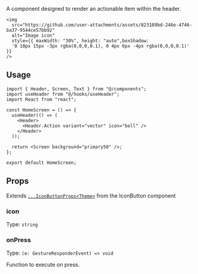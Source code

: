A component designed to render an actionable item within the header.

    <img
      src="https://github.com/user-attachments/assets/823189bd-246e-4746-ba37-9544ce57bb92"
      alt="Image icon"
      style={{ maxWidth: "30%", height: "auto",boxShadow:
      '0 10px 15px -3px rgba(0,0,0,0.1), 0 4px 6px -4px rgba(0,0,0,0.1)' }}
    />

## Usage

```tsx
import { Header, Screen, Text } from "@/components";
import useHeader from "@/hooks/useHeader";
import React from "react";

const HomeScreen = () => {
  useHeader(() => (
    <Header>
      <Header.Action variant="vector" icon="bell" />
    </Header>
  ));

  return <Screen background="primary50" />;
};

export default HomeScreen;
```

## Props

Extends [`...IconButtonProps<Theme>`](/docs/components/IconButton) from the IconButton component

### icon

Type: `string`

### onPress

Type: `(e: GestureResponderEvent) => void`

Function to execute on press.